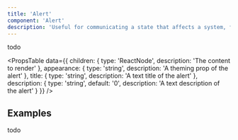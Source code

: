 ```yaml
---
title: 'Alert'
component: 'Alert'
description: 'Useful for communicating a state that affects a system, feature or page.'
---
```


todo

<PropsTable
  data={{
    children: {
      type: 'ReactNode',
      description: 'The content to render'
    },
    appearance: {
      type: 'string',
      description: 'A theming prop of the alert'
    },
    title: {
      type: 'string',
      description: 'A text title of the alert'
    },
    description: {
      type: 'string',
      default: '0',
      description: 'A text description of the alert'
    }
  }}
/>

## Examples

todo
